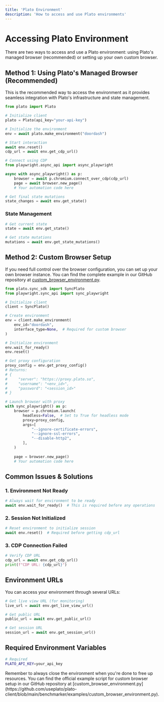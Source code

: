 ```yaml
---
title: 'Plato Environment'
description: 'How to access and use Plato environments'
---
```


# Accessing Plato Environment

There are two ways to access and use a Plato environment: using Plato's managed browser (recommended) or setting up your own custom browser.

## Method 1: Using Plato's Managed Browser (Recommended)

<Note>
This is the recommended way to access the environment as it provides seamless integration with Plato's infrastructure and state management.
</Note>

```python
from plato import Plato

# Initialize client
plato = Plato(api_key="your-api-key")

# Initialize the environment
env = await plato.make_environment("doordash")

# Start interaction
await env.reset()
cdp_url = await env.get_cdp_url()

# Connect using CDP
from playwright.async_api import async_playwright

async with async_playwright() as p:
    browser = await p.chromium.connect_over_cdp(cdp_url)
    page = await browser.new_page()
    # Your automation code here

# Get final state mutations
state_changes = await env.get_state()
```

### State Management
```python
# Get current state
state = await env.get_state()

# Get state mutations
mutations = await env.get_state_mutations()
```

## Method 2: Custom Browser Setup

If you need full control over the browser configuration, you can set up your own browser instance. You can find the complete example in our GitHub repository at [custom_browser_environment.py](https://github.com/useplato/plato-client/blob/main/benchmarker/examples/custom_browser_environment.py).

```python
from plato.sync_sdk import SyncPlato
from playwright.sync_api import sync_playwright

# Initialize client
client = SyncPlato()

# Create environment
env = client.make_environment(
    env_id="doordash",
    interface_type=None,  # Required for custom browser
)

# Initialize environment
env.wait_for_ready()
env.reset()

# Get proxy configuration
proxy_config = env.get_proxy_config()
# Returns:
# {
#     "server": "https://proxy.plato.so",
#     "username": "<env_id>",
#     "password": "<session_id>"
# }

# Launch browser with proxy
with sync_playwright() as p:
    browser = p.chromium.launch(
        headless=False,  # Set to True for headless mode
        proxy=proxy_config,
        args=[
            "--ignore-certificate-errors",
            "--ignore-ssl-errors",
            "--disable-http2",
        ],
    )
    
    page = browser.new_page()
    # Your automation code here
```

## Common Issues & Solutions

### 1. Environment Not Ready
```python
# Always wait for environment to be ready
await env.wait_for_ready()  # This is required before any operations
```

### 2. Session Not Initialized
```python
# Reset environment to initialize session
await env.reset()  # Required before getting cdp_url
```

### 3. CDP Connection Failed
```python
# Verify CDP URL
cdp_url = await env.get_cdp_url()
print(f"CDP URL: {cdp_url}")
```

## Environment URLs

You can access your environment through several URLs:

```python
# Get live view URL (for monitoring)
live_url = await env.get_live_view_url()

# Get public URL
public_url = await env.get_public_url()

# Get session URL
session_url = await env.get_session_url()
```

## Required Environment Variables

```bash
# Required
PLATO_API_KEY=your_api_key
```

<Note>
Remember to always close the environment when you're done to free up resources.
</Note>

<Note>
You can find the official example script for custom browser setup in our GitHub repository at [custom_browser_environment.py](https://github.com/useplato/plato-client/blob/main/benchmarker/examples/custom_browser_environment.py).
</Note> 